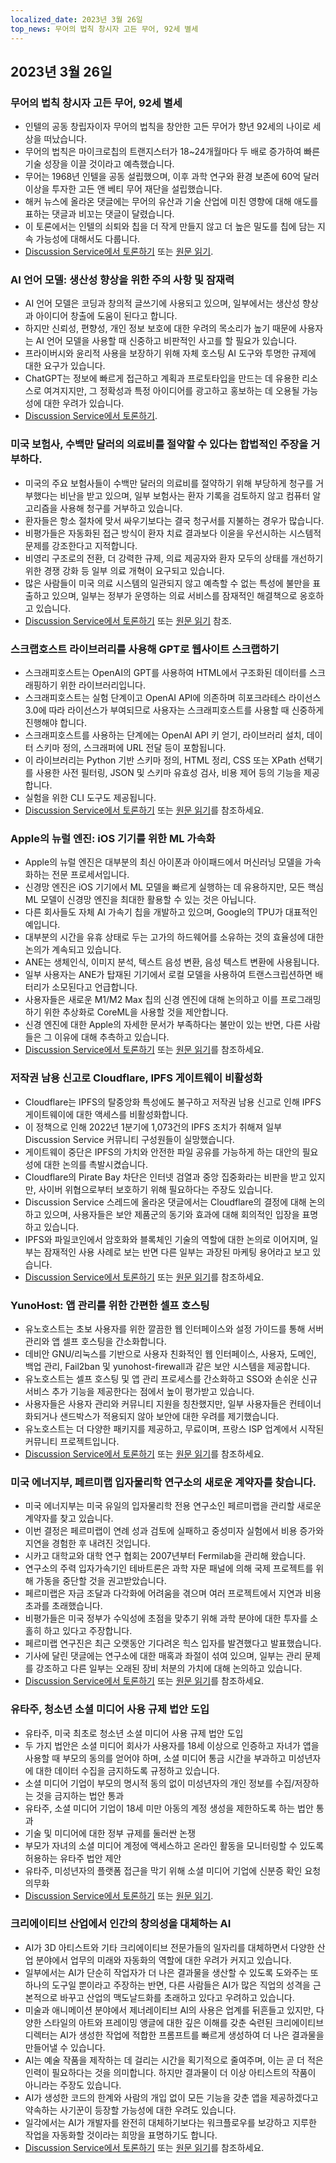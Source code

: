 ```yaml
---
localized_date: 2023년 3월 26일
top_news: 무어의 법칙 창시자 고든 무어, 92세 별세
---
```




<CallToAction />

<Steps>

## 2023년 3월 26일

### 무어의 법칙 창시자 고든 무어, 92세 별세

- 인텔의 공동 창립자이자 무어의 법칙을 창안한 고든 무어가 향년 92세의 나이로 세상을 떠났습니다.
- 무어의 법칙은 마이크로칩의 트랜지스터가 18~24개월마다 두 배로 증가하여 빠른 기술 성장을 이끌 것이라고 예측했습니다.
- 무어는 1968년 인텔을 공동 설립했으며, 이후 과학 연구와 환경 보존에 60억 달러 이상을 투자한 고든 앤 베티 무어 재단을 설립했습니다.
- 해커 뉴스에 올라온 댓글에는 무어의 유산과 기술 산업에 미친 영향에 대해 애도를 표하는 댓글과 비꼬는 댓글이 달렸습니다.
- 이 토론에서는 인텔의 쇠퇴와 칩을 더 작게 만들지 않고 더 높은 밀도를 칩에 담는 지속 가능성에 대해서도 다룹니다.
- [Discussion Service에서 토론하기](http://news.ycombinator.com/item?id=35297420) 또는 [원문 읽기](https://www.moore.org/article-detail?newsUrlName=in-memoriam-gordon-moore-1929-2023).

### AI 언어 모델: 생산성 향상을 위한 주의 사항 및 잠재력

- AI 언어 모델은 코딩과 창의적 글쓰기에 사용되고 있으며, 일부에서는 생산성 향상과 아이디어 창출에 도움이 된다고 합니다.
- 하지만 신뢰성, 편향성, 개인 정보 보호에 대한 우려의 목소리가 높기 때문에 사용자는 AI 언어 모델을 사용할 때 신중하고 비판적인 사고를 할 필요가 있습니다.
- 프라이버시와 윤리적 사용을 보장하기 위해 자체 호스팅 AI 도구와 투명한 규제에 대한 요구가 있습니다.
- ChatGPT는 정보에 빠르게 접근하고 계획과 프로토타입을 만드는 데 유용한 리소스로 여겨지지만, 그 정확성과 특정 아이디어를 광고하고 홍보하는 데 오용될 가능성에 대한 우려가 있습니다.
- [Discussion Service에서 토론하기](http://news.ycombinator.com/item?id=35299071).

### 미국 보험사, 수백만 달러의 의료비를 절약할 수 있다는 합법적인 주장을 거부하다.

- 미국의 주요 보험사들이 수백만 달러의 의료비를 절약하기 위해 부당하게 청구를 거부했다는 비난을 받고 있으며, 일부 보험사는 환자 기록을 검토하지 않고 컴퓨터 알고리즘을 사용해 청구를 거부하고 있습니다.
- 환자들은 항소 절차에 맞서 싸우기보다는 결국 청구서를 지불하는 경우가 많습니다.
- 비평가들은 자동화된 접근 방식이 환자 치료 결과보다 이윤을 우선시하는 시스템적 문제를 강조한다고 지적합니다.
- 비영리 구조로의 전환, 더 강력한 규제, 의료 제공자와 환자 모두의 상태를 개선하기 위한 경쟁 강화 등 일부 의료 개혁이 요구되고 있습니다.
- 많은 사람들이 미국 의료 시스템의 일관되지 않고 예측할 수 없는 특성에 불만을 표출하고 있으며, 일부는 정부가 운영하는 의료 서비스를 잠재적인 해결책으로 옹호하고 있습니다.
- [Discussion Service에서 토론하기](http://news.ycombinator.com/item?id=35304017) 또는 [원문 읽기](https://www.propublica.org/article/cigna-pxdx-medical-health-insurance-rejection-claims) 참조.

### 스크랩호스트 라이브러리를 사용해 GPT로 웹사이트 스크랩하기

- 스크래피호스트는 OpenAI의 GPT를 사용하여 HTML에서 구조화된 데이터를 스크래핑하기 위한 라이브러리입니다.
- 스크래피호스트는 실험 단계이고 OpenAI API에 의존하며 히포크라테스 라이선스 3.0에 따라 라이선스가 부여되므로 사용자는 스크래피호스트를 사용할 때 신중하게 진행해야 합니다.
- 스크래피호스트를 사용하는 단계에는 OpenAI API 키 얻기, 라이브러리 설치, 데이터 스키마 정의, 스크래퍼에 URL 전달 등이 포함됩니다.
- 이 라이브러리는 Python 기반 스키마 정의, HTML 정리, CSS 또는 XPath 선택기를 사용한 사전 필터링, JSON 및 스키마 유효성 검사, 비용 제어 등의 기능을 제공합니다.
- 실험을 위한 CLI 도구도 제공됩니다.
- [Discussion Service에서 토론하기](http://news.ycombinator.com/item?id=35305655) 또는 [원문 읽기](https://jamesturk.github.io/scrapeghost/)를 참조하세요.

### Apple의 뉴럴 엔진: iOS 기기를 위한 ML 가속화

- Apple의 뉴럴 엔진은 대부분의 최신 아이폰과 아이패드에서 머신러닝 모델을 가속화하는 전문 프로세서입니다.
- 신경망 엔진은 iOS 기기에서 ML 모델을 빠르게 실행하는 데 유용하지만, 모든 핵심 ML 모델이 신경망 엔진을 최대한 활용할 수 있는 것은 아닙니다.
- 다른 회사들도 자체 AI 가속기 칩을 개발하고 있으며, Google의 TPU가 대표적인 예입니다.
- 대부분의 시간을 유휴 상태로 두는 고가의 하드웨어를 소유하는 것의 효율성에 대한 논의가 계속되고 있습니다.
- ANE는 생체인식, 이미지 분석, 텍스트 음성 변환, 음성 텍스트 변환에 사용됩니다.
- 일부 사용자는 ANE가 탑재된 기기에서 로컬 모델을 사용하여 트랜스크립션하면 배터리가 소모된다고 언급합니다.
- 사용자들은 새로운 M1/M2 Max 칩의 신경 엔진에 대해 논의하고 이를 프로그래밍하기 위한 추상화로 CoreML을 사용할 것을 제안합니다.
- 신경 엔진에 대한 Apple의 자세한 문서가 부족하다는 불만이 있는 반면, 다른 사람들은 그 이유에 대해 추측하고 있습니다.
- [Discussion Service에서 토론하기](http://news.ycombinator.com/item?id=35301447) 또는 [원문 읽기](https://github.com/hollance/neural-engine)를 참조하세요.

### 저작권 남용 신고로 Cloudflare, IPFS 게이트웨이 비활성화

- Cloudflare는 IPFS의 탈중앙화 특성에도 불구하고 저작권 남용 신고로 인해 IPFS 게이트웨이에 대한 액세스를 비활성화합니다.
- 이 정책으로 인해 2022년 1분기에 1,073건의 IPFS 조치가 취해져 일부 Discussion Service 커뮤니티 구성원들이 실망했습니다.
- 게이트웨이 중단은 IPFS의 가치와 안전한 파일 공유를 가능하게 하는 대안의 필요성에 대한 논의를 촉발시켰습니다.
- Cloudflare의 Pirate Bay 차단은 인터넷 검열과 중앙 집중화라는 비판을 받고 있지만, 사이버 위협으로부터 보호하기 위해 필요하다는 주장도 있습니다.
- Discussion Service 스레드에 올라온 댓글에서는 Cloudflare의 결정에 대해 논의하고 있으며, 사용자들은 보안 제품군의 동기와 효과에 대해 회의적인 입장을 표명하고 있습니다.
- IPFS와 파일코인에서 암호화와 블록체인 기술의 역할에 대한 논의로 이어지며, 일부는 잠재적인 사용 사례로 보는 반면 다른 일부는 과장된 마케팅 용어라고 보고 있습니다.
- [Discussion Service에서 토론하기](http://news.ycombinator.com/item?id=35300200) 또는 [원문 읽기](https://torrentfreak.com/cloudflare-disables-access-to-pirated-content-on-its-ipfs-gateway-230324/)를 참조하세요.

### YunoHost: 앱 관리를 위한 간편한 셀프 호스팅

- 유노호스트는 초보 사용자를 위한 깔끔한 웹 인터페이스와 설정 가이드를 통해 서버 관리와 앱 셀프 호스팅을 간소화합니다.
- 데비안 GNU/리눅스를 기반으로 사용자 친화적인 웹 인터페이스, 사용자, 도메인, 백업 관리, Fail2ban 및 yunohost-firewall과 같은 보안 시스템을 제공합니다.
- 유노호스트는 셀프 호스팅 및 앱 관리 프로세스를 간소화하고 SSO와 손쉬운 신규 서비스 추가 기능을 제공한다는 점에서 높이 평가받고 있습니다.
- 사용자들은 사용자 관리와 커뮤니티 지원을 칭찬했지만, 일부 사용자들은 컨테이너화되거나 샌드박스가 적용되지 않아 보안에 대한 우려를 제기했습니다.
- 유노호스트는 더 다양한 패키지를 제공하고, 무료이며, 프랑스 ISP 업계에서 시작된 커뮤니티 프로젝트입니다.
- [Discussion Service에서 토론하기](http://news.ycombinator.com/item?id=35300482) 또는 [원문 읽기](https://yunohost.org)를 참조하세요.

### 미국 에너지부, 페르미랩 입자물리학 연구소의 새로운 계약자를 찾습니다.

- 미국 에너지부는 미국 유일의 입자물리학 전용 연구소인 페르미랩을 관리할 새로운 계약자를 찾고 있습니다.
- 이번 결정은 페르미랩이 연례 성과 검토에 실패하고 중성미자 실험에서 비용 증가와 지연을 경험한 후 내려진 것입니다.
- 시카고 대학교와 대학 연구 협회는 2007년부터 Fermilab을 관리해 왔습니다.
- 연구소의 주력 입자가속기인 테바트론은 과학 자문 패널에 의해 국제 프로젝트를 위해 가동을 중단할 것을 권고받았습니다.
- 페르미랩은 자금 조달과 다각화에 어려움을 겪으며 여러 프로젝트에서 지연과 비용 초과를 초래했습니다.
- 비평가들은 미국 정부가 수익성에 초점을 맞추기 위해 과학 분야에 대한 투자를 소홀히 하고 있다고 주장합니다.
- 페르미랩 연구진은 최근 오랫동안 기다려온 힉스 입자를 발견했다고 발표했습니다.
- 기사에 달린 댓글에는 연구소에 대한 매혹과 좌절이 섞여 있으며, 일부는 관리 문제를 강조하고 다른 일부는 오래된 장비 처분의 가치에 대해 논의하고 있습니다.
- [Discussion Service에서 토론하기](http://news.ycombinator.com/item?id=35303391) 또는 [원문 읽기](https://www.science.org/content/article/major-shake-coming-fermilab-troubled-u-s-particle-physics-center)를 참조하세요.

### 유타주, 청소년 소셜 미디어 사용 규제 법안 도입

- 유타주, 미국 최초로 청소년 소셜 미디어 사용 규제 법안 도입
- 두 가지 법안은 소셜 미디어 회사가 사용자를 18세 이상으로 인증하고 자녀가 앱을 사용할 때 부모의 동의를 얻어야 하며, 소셜 미디어 통금 시간을 부과하고 미성년자에 대한 데이터 수집을 금지하도록 규정하고 있습니다.
- 소셜 미디어 기업이 부모의 명시적 동의 없이 미성년자의 개인 정보를 수집/저장하는 것을 금지하는 법안 통과
- 유타주, 소셜 미디어 기업이 18세 미만 아동의 계정 생성을 제한하도록 하는 법안 통과
- 기술 및 미디어에 대한 정부 규제를 둘러싼 논쟁
- 부모가 자녀의 소셜 미디어 계정에 액세스하고 온라인 활동을 모니터링할 수 있도록 허용하는 유타주 법안 제안
- 유타주, 미성년자의 플랫폼 접근을 막기 위해 소셜 미디어 기업에 신분증 확인 요청 의무화
- [Discussion Service에서 토론하기](http://news.ycombinator.com/item?id=35307647) 또는 [원문 읽기](https://www.bbc.com/news/world-us-canada-65060733).

### 크리에이티브 산업에서 인간의 창의성을 대체하는 AI

- AI가 3D 아티스트와 기타 크리에이티브 전문가들의 일자리를 대체하면서 다양한 산업 분야에서 업무의 미래와 자동화의 역할에 대한 우려가 커지고 있습니다.
- 일부에서는 AI가 단순히 작업자가 더 나은 결과물을 생산할 수 있도록 도와주는 또 하나의 도구일 뿐이라고 주장하는 반면, 다른 사람들은 AI가 많은 직업의 성격을 근본적으로 바꾸고 산업의 맥도날드화를 초래하고 있다고 우려하고 있습니다.
- 미술과 애니메이션 분야에서 제너레이티브 AI의 사용은 업계를 뒤흔들고 있지만, 다양한 스타일의 아트와 프레이밍 앵글에 대한 깊은 이해를 갖춘 숙련된 크리에이티브 디렉터는 AI가 생성한 작업에 적합한 프롬프트를 빠르게 생성하여 더 나은 결과물을 만들어낼 수 있습니다.
- AI는 예술 작품을 제작하는 데 걸리는 시간을 획기적으로 줄여주며, 이는 곧 더 적은 인력이 필요하다는 것을 의미합니다. 하지만 결과물이 더 이상 아티스트의 작품이 아니라는 주장도 있습니다.
- AI가 생성한 코드의 한계와 사람의 개입 없이 모든 기능을 갖춘 앱을 제공하겠다고 약속하는 사기꾼이 등장할 가능성에 대한 우려도 있습니다.
- 일각에서는 AI가 개발자를 완전히 대체하기보다는 워크플로우를 보강하고 지루한 작업을 자동화할 것이라는 희망을 표명하기도 합니다.
- [Discussion Service에서 토론하기](http://news.ycombinator.com/item?id=35308498) 또는 [원문 읽기](https://reddit.com/r/blender/comments/121lhfq/i_lost_everything_that_made_me_love_my_job/)를 참조하세요.

</Steps>
